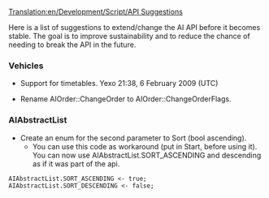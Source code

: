 [[Translation:en/Development/Script/API Suggestions]]
{{en/Development/Script/Navigation}}

Here is a list of suggestions to extend/change the AI API before it becomes stable. The goal is to improve sustainability and to reduce the chance of needing to break the API in the future.

=== Vehicles ===

* Support for timetables. Yexo 21:38, 6 February 2009 (UTC)

* Rename AIOrder::ChangeOrder to AIOrder::ChangeOrderFlags.

=== AIAbstractList ===

* Create an enum for the second parameter to Sort (bool ascending).
** You can use this code as workaround (put in Start, before using it). You can now use AIAbstractList.SORT_ASCENDING and descending as if it was part of the api.
 AIAbstractList.SORT_ASCENDING <- true;
 AIAbstractList.SORT_DESCENDING <- false;
